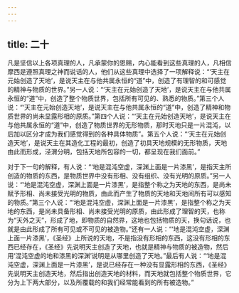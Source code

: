 ```yaml
---
---
---
```

title: 二十
---

凡是坚信以上各项真理的人，凡承蒙你的恩赐，内心能看到这些真理的人，凡相信摩西是遵照真理之神而说话的人，他们从这些真理中选择了一项解释说：“‘天主在元始创造了天地’，是说天主在与他共属永恒的“道”中，创造了有理智的和可感觉的精神与物质的世界。”另一人说：“‘天主在元始创造了天地’，是说天主在与他共属永恒的“道”中，创造了整个物质世界，包括所有可见的、熟悉的物质。”第三个人说：“‘天主在元始创造天地’，是说天主在与他共属永恒的“道”中，创造了精神和物质世界的尚未显露形相的原质。”第四个人说：“‘天主在元始创造天地’，是说天主在与他共属永恒的“道”中，创造了物质世界的无形物质，那时天地只是一片混沌，以后加以区分才成为我们感觉得到的各种具体物质”。第五个人说：“‘天主在元始创造天地’，是说天主在其造化工程的最初，创造了初具天地规模的无形物质，天地由此而形成，泾渭分明，包括天地所包容的一切，都呈现在我们面前。”

对于下一句的解释，有人说：“‘地是混沌空虚，深渊上面是一片漆黑’，是指天主所创造的物质的东西，是物质世界中没有形相、没有组织、没有光明的原质。”另一人说：“‘地是混沌空虚，深渊上面是一片漆黑’，是指整个称之为天地的东西，是尚未赋予形相、尚未接受光明的物质，由此而产生了物质的天地和天地间所有可以感知的物质。”第三个人说：“‘地是混沌空虚，深渊上面是一片漆黑’，是指整个称之为天地的东西，是尚未具备形相、尚未接受光明的原质，由此形成了理智的天，也称为“天外之天”，形成了地，即物质的自然界，这地也包括物质的天，换句话说，也就是由此形成了所有可见或不可见的被造物。”还有一人说：“‘地是混沌空虚，深渊上面一片漆黑’，《圣经》上所说的天地，不是指没有形相的东西，这没有形相的东西已经存在，《圣经》先说明天主创造了天地，也就是精神与物质的被造物，然后用‘混沌空虚的地和漆黑的深渊’说明是从哪里创造了天地。”最后有人说：“‘地是混沌空虚，深渊上面是一片漆黑’，是说已经存在一种没有显露形相的东西，《圣经》先说明天主创造天地，然后指出创造天地的材料，而天地就包括整个物质世界，它分为上下两大部分，以及所覆载的和我们经常能看到的所有被造物。”
